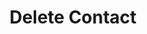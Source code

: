 ---
title: "Delete Contact"
openapi: "DELETE /api/v2/contacts/{contact}"
sidebarTitle: "Delete Contact"
description: "This endpoint provides a command to delete an existing contact.

        Users can delete the contact handle if there are no active domains assigned to it.
        If there are any active domains associated with the contact handle, users must first
        remove them before deleting the contact."
---